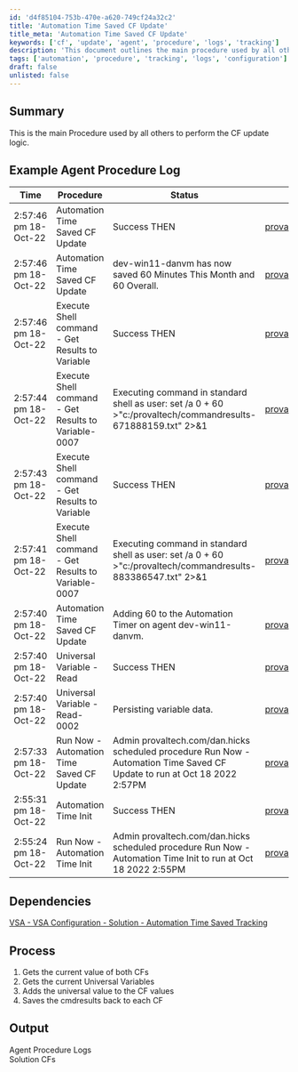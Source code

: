 ```yaml
---
id: 'd4f85104-753b-470e-a620-749cf24a32c2'
title: 'Automation Time Saved CF Update'
title_meta: 'Automation Time Saved CF Update'
keywords: ['cf', 'update', 'agent', 'procedure', 'logs', 'tracking']
description: 'This document outlines the main procedure used by all others to perform the CF update logic, including a detailed log of the agent procedure and its dependencies. It explains the steps taken to update the CF values and track automation time saved.'
tags: ['automation', 'procedure', 'tracking', 'logs', 'configuration']
draft: false
unlisted: false
---
```

## Summary

This is the main Procedure used by all others to perform the CF update logic.

## Example Agent Procedure Log

| Time                     | Procedure                                     | Status                                    | User                             |
|--------------------------|-----------------------------------------------|-------------------------------------------|----------------------------------|
| 2:57:46 pm 18-Oct-22     | Automation Time Saved CF Update                | Success THEN                              | [provaltech.com/dan.hicks](https://provaltech.com/dan.hicks) |
| 2:57:46 pm 18-Oct-22     | Automation Time Saved CF Update                | dev-win11-danvm has now saved 60 Minutes This Month and 60 Overall. | [provaltech.com/dan.hicks](https://provaltech.com/dan.hicks) |
| 2:57:46 pm 18-Oct-22     | Execute Shell command - Get Results to Variable | Success THEN                              | [provaltech.com/dan.hicks](https://provaltech.com/dan.hicks) |
| 2:57:44 pm 18-Oct-22     | Execute Shell command - Get Results to Variable-0007 | Executing command in standard shell as user: set /a 0 + 60 >"c:/provaltech/commandresults-671888159.txt" 2>&1 | [provaltech.com/dan.hicks](https://provaltech.com/dan.hicks) |
| 2:57:43 pm 18-Oct-22     | Execute Shell command - Get Results to Variable | Success THEN                              | [provaltech.com/dan.hicks](https://provaltech.com/dan.hicks) |
| 2:57:41 pm 18-Oct-22     | Execute Shell command - Get Results to Variable-0007 | Executing command in standard shell as user: set /a 0 + 60 >"c:/provaltech/commandresults-883386547.txt" 2>&1 | [provaltech.com/dan.hicks](https://provaltech.com/dan.hicks) |
| 2:57:40 pm 18-Oct-22     | Automation Time Saved CF Update                | Adding 60 to the Automation Timer on agent dev-win11-danvm. | [provaltech.com/dan.hicks](https://provaltech.com/dan.hicks) |
| 2:57:40 pm 18-Oct-22     | Universal Variable - Read                      | Success THEN                              | [provaltech.com/dan.hicks](https://provaltech.com/dan.hicks) |
| 2:57:40 pm 18-Oct-22     | Universal Variable - Read-0002                 | Persisting variable data.                 | [provaltech.com/dan.hicks](https://provaltech.com/dan.hicks) |
| 2:57:33 pm 18-Oct-22     | Run Now - Automation Time Saved CF Update      | Admin provaltech.com/dan.hicks scheduled procedure Run Now - Automation Time Saved CF Update to run at Oct 18 2022 2:57PM | [provaltech.com/dan.hicks](https://provaltech.com/dan.hicks) |
| 2:55:31 pm 18-Oct-22     | Automation Time Init                            | Success THEN                              | [provaltech.com/dan.hicks](https://provaltech.com/dan.hicks) |
| 2:55:24 pm 18-Oct-22     | Run Now - Automation Time Init                  | Admin provaltech.com/dan.hicks scheduled procedure Run Now - Automation Time Init to run at Oct 18 2022 2:55PM | [provaltech.com/dan.hicks](https://provaltech.com/dan.hicks) |

## Dependencies

[VSA - VSA Configuration - Solution - Automation Time Saved Tracking](https://proval.itglue.com/DOC-5078775-11143659)

## Process

1. Gets the current value of both CFs
2. Gets the current Universal Variables
3. Adds the universal value to the CF values
4. Saves the cmdresults back to each CF

## Output

Agent Procedure Logs  
Solution CFs












